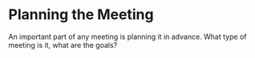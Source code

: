# Planning the Meeting

An important part of any meeting is planning it in advance. What type of meeting
is it, what are the goals?

